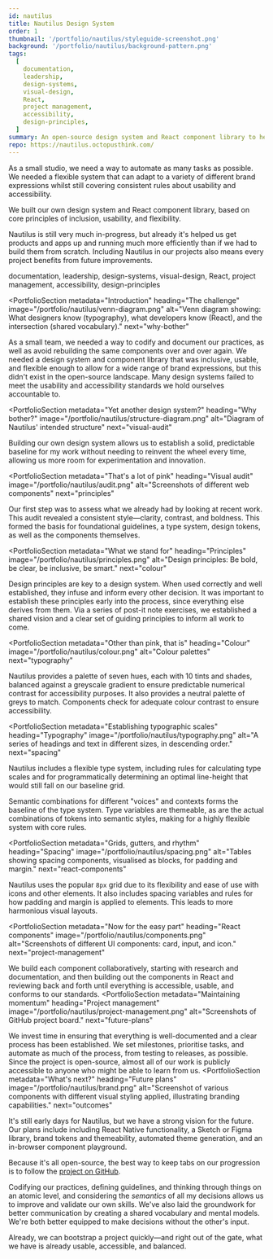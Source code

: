 ```yaml
---
id: nautilus
title: Nautilus Design System
order: 1
thumbnail: '/portfolio/nautilus/styleguide-screenshot.png'
background: '/portfolio/nautilus/background-pattern.png'
tags:
  [
    documentation,
    leadership,
    design-systems,
    visual-design,
    React,
    project management,
    accessibility,
    design-principles,
  ]
summary: An open-source design system and React component library to help designers and developers build better digital products together. Designed for inclusivity, usability, and flexibility.
repo: https://nautilus.octopusthink.com/
---
```


<PortfolioSummary next="the-challenge">

<div>
  <IconHeading problem />

  As a small studio, we need a way to automate as many tasks as possible. We needed a flexible system that can adapt to a variety of different brand expressions whilst still covering consistent rules about usability and accessibility.
</div>

<div>
  <IconHeading solution />

  We built our own design system and React component library, based on core principles of inclusion, usability, and flexibility.
</div>

<div>
  <IconHeading result />

  Nautilus is still very much in-progress, but already it's helped us get products and apps up and running much more efficiently than if we had to build them from scratch. Including Nautilus in our projects also means every project benefits from future improvements.
</div>

<div>
  <IconHeading role />

  documentation, leadership, design-systems, visual-design, React, project management, accessibility, design-principles
  </div>
</PortfolioSummary>

<ImagePanel dark alt="A mockup showing screenshots of the design system documentation site on a desktop, tablet, and phone." image="/portfolio/nautilus/device-mockup-pdf.png" />

<PortfolioSection
  metadata="Introduction"
  heading="The challenge"
  image="/portfolio/nautilus/venn-diagram.png"
  alt="Venn diagram showing: What designers know (typography), what developers know (React), and the intersection (shared vocabulary)."
  next="why-bother"
  >

  As a small team, we needed a way to codify and document our practices, as well as avoid rebuilding the same components over and over again. We needed a design system and component library that was inclusive, usable, and flexible enough to allow for a wide range of brand expressions, but this didn't exist in the open-source landscape. Many design systems failed to meet the usability and accessibility standards we hold ourselves accountable to.
</PortfolioSection>

<PortfolioSection
  metadata="Yet another design system?"
  heading="Why bother?"
  image="/portfolio/nautilus/structure-diagram.png"
  alt="Diagram of Nautilus' intended structure"
  next="visual-audit"
  >

  Building our own design system allows us to establish a solid, predictable baseline for my work without needing to reinvent the wheel every time, allowing us more room for experimentation and innovation.
</PortfolioSection>

<PortfolioSection
  metadata="That's a lot of pink"
  heading="Visual audit"
  image="/portfolio/nautilus/audit.png"
  alt="Screenshots of different web components"
  next="principles"
  >

  Our first step was to assess what we already had by looking at recent work. This audit revealed a consistent style—clarity, contrast, and boldness. This formed the basis for foundational guidelines, a type system, design tokens, as well as the components themselves.
</PortfolioSection>

<PortfolioSection
  metadata="What we stand for"
  heading="Principles"
  image="/portfolio/nautilus/principles.png"
  alt="Design principles: Be bold, be clear, be inclusive, be smart."
  next="colour"
  >

  Design principles are key to a design system. When used correctly and well established, they infuse and inform every other decision. It was important to establish these principles early into the process, since everything else derives from them. Via a series of post-it note exercises, we established a shared vision and a clear set of guiding principles to inform all work to come.
</PortfolioSection>

<PortfolioSection
  metadata="Other than pink, that is"
  heading="Colour"
  image="/portfolio/nautilus/colour.png"
  alt="Colour palettes"
  next="typography"
  >

  Nautilus provides a palette of seven hues, each with 10 tints and shades, balanced against a greyscale gradient to ensure predictable numerical contrast for accessibility purposes. It also provides a neutral palette of greys to match. Components check for adequate colour contrast to ensure accessibility.
</PortfolioSection>

<PortfolioSection
  metadata="Establishing typographic scales"
  heading="Typography"
  image="/portfolio/nautilus/typography.png"
  alt="A series of headings and text in different sizes, in descending order."
  next="spacing"
  >

  Nautilus includes a flexible type system, including rules for calculating type scales and for programmatically determining an optimal line-height that would still fall on our baseline grid.

  Semantic combinations for different "voices" and contexts forms the baseline of the type system. Type variables are themeable, as are the actual combinations of tokens into semantic styles, making for a highly flexible system with core rules.
</PortfolioSection>

<PortfolioSection
  metadata="Grids, gutters, and rhythm"
  heading="Spacing"
  image="/portfolio/nautilus/spacing.png"
  alt="Tables showing spacing components, visualised as blocks, for padding and margin."
  next="react-components"
  >

  Nautilus uses the popular `8px` grid due to its flexibility and ease of use with icons and other elements. It also includes spacing variables and rules for how padding and margin is applied to elements. This leads to more harmonious visual layouts.
</PortfolioSection>

<PortfolioSection
  metadata="Now for the easy part"
  heading="React components"
  image="/portfolio/nautilus/components.png"
  alt="Screenshots of different UI components: card, input, and icon."
  next="project-management"
  >

  We build each component collaboratively, starting with research and documentation, and then building out the components in React and reviewing back and forth until everything is accessible, usable, and conforms to our standards.
</PortfolioSection>
<PortfolioSection
  metadata="Maintaining momentum"
  heading="Project management"
  image="/portfolio/nautilus/project-management.png"
  alt="Screenshots of GitHub project board."
  next="future-plans"
  >

  We invest time in ensuring that everything is well-documented and a clear process has been established. We set milestones, prioritise tasks, and automate as much of the process, from testing to releases, as possible. Since the project is open-source, almost all of our work is publicly accessible to anyone who might be able to learn from us.
</PortfolioSection>
<PortfolioSection
  metadata="What's next?"
  heading="Future plans"
  image="/portfolio/nautilus/brand.png"
  alt="Screenshot of various components with different visual styling applied, illustrating branding capabilities."
  next="outcomes"
  >

  It's still early days for Nautilus, but we have a strong vision for the future. Our plans include including React Native functionality, a Sketch or Figma library, brand tokens and themeability, automated theme generation, and an in-browser component playground.

Because it's all open-source, the best way to keep tabs on our progression is to follow the [project on GitHub](https://github.com/octopusthink/nautilus).

</PortfolioSection>
<PortfolioSection
  metadata="What did we accomplish?"
  heading="Outcomes"
  image="/portfolio/nautilus/peacock.png"
  alt="Mockup of a colour palette generation tool, built entirely with Nautilus components."
  >

  Codifying our practices, defining guidelines, and thinking through things on an atomic level, and considering the *semantics* of all my decisions allows us to improve and validate our own skills. We've also laid the groundwork for better communication by creating a shared vocabulary and mental models. We're both better equipped to make decisions without the other's input.

  Already, we can bootstrap a project quickly—and right out of the gate, what we have is already usable, accessible, and balanced.
</PortfolioSection>
